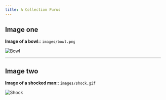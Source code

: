 ```yaml
---
title: A Collection Purus
---
```


## Image one

**Image of a bowl:**: `images/bowl.png`

![Bowl](images/bowl.png "Image of a bowl")

---

## Image two 

**Image of a shocked man:**: `images/shock.gif`

![Shock](images/shock.gif "Image of a shocked man")
